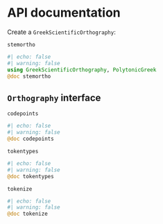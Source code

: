 # API documentation


Create a `GreekScientificOrthography`:

`stemortho` 

:::{.callout-note appearance="minimal"}
```julia
#| echo: false
#| warning: false
using GreekScientificOrthography, PolytonicGreek
@doc stemortho
```
:::



## `Orthography` interface

`codepoints` 

:::{.callout-note appearance="minimal"}
```julia
#| echo: false
#| warning: false
@doc codepoints
```
:::


`tokentypes`

:::{.callout-note appearance="minimal"}
```julia
#| echo: false
#| warning: false
@doc tokentypes
```
:::

`tokenize`

:::{.callout-note appearance="minimal"}
```julia
#| echo: false
#| warning: false
@doc tokenize
```
:::

